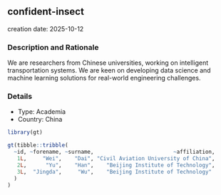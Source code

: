 
## confident-insect
creation date: 2025-10-12


### Description and Rationale

We are researchers from Chinese universities, working on intelligent transportation systems. We are keen on developing data science and machine learning solutions for real-world engineering challenges.

### Details

* Type: Academia
* Country: China

```r
library(gt)

gt(tibble::tribble(
  ~id, ~forename, ~surname,                         ~affiliation,
   1L,     "Wei",    "Dai", "Civil Aviation University of China",
   2L,      "Yu",    "Han",    "Beijing Institute of Technology",
   3L,  "Jingda",     "Wu",    "Beijing Institute of Technology"
  )
)
```

